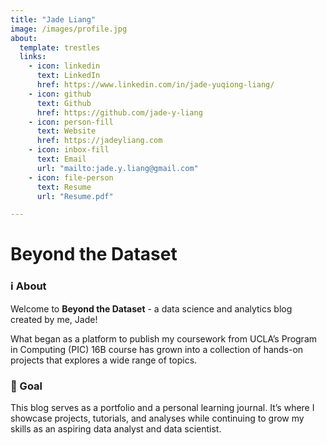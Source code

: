 ```yaml
---
title: "Jade Liang"
image: /images/profile.jpg
about:
  template: trestles
  links:
    - icon: linkedin
      text: LinkedIn
      href: https://www.linkedin.com/in/jade-yuqiong-liang/
    - icon: github
      text: Github
      href: https://github.com/jade-y-liang
    - icon: person-fill
      text: Website
      href: https://jadeyliang.com
    - icon: inbox-fill
      text: Email
      url: "mailto:jade.y.liang@gmail.com"
    - icon: file-person
      text: Resume
      url: "Resume.pdf"

---
```


# Beyond the Dataset

### ℹ️ About

Welcome to **Beyond the Dataset** - a data science and analytics blog created by me, Jade! 

What began as a platform to publish my coursework from UCLA's Program in Computing (PIC) 16B course has grown into a collection of hands-on projects that explores a wide range of topics. 

### 🎯 Goal

This blog serves as a portfolio and a personal learning journal. It's where I showcase projects, tutorials, and analyses while continuing to grow my skills as an aspiring data analyst and data scientist. 
